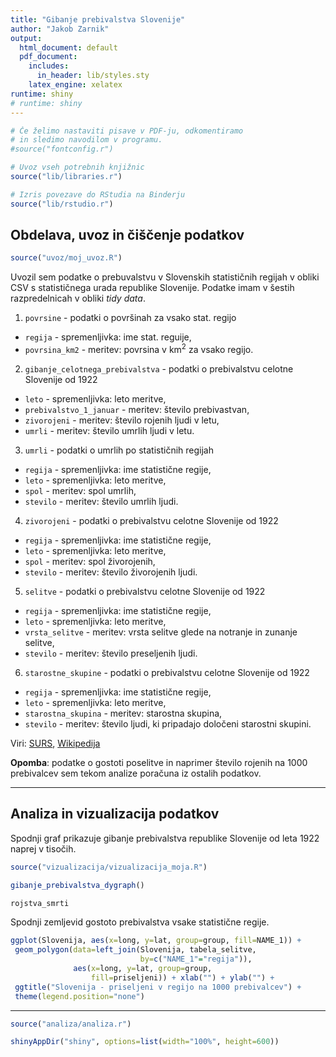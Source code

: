 ```yaml
---
title: "Gibanje prebivalstva Slovenije"
author: "Jakob Zarnik"
output:
  html_document: default
  pdf_document:
    includes:
      in_header: lib/styles.sty
    latex_engine: xelatex
runtime: shiny
# runtime: shiny
---
```


```r
# Če želimo nastaviti pisave v PDF-ju, odkomentiramo
# in sledimo navodilom v programu.
#source("fontconfig.r")

# Uvoz vseh potrebnih knjižnic
source("lib/libraries.r")
```

```r
# Izris povezave do RStudia na Binderju
source("lib/rstudio.r")
```


## Obdelava, uvoz in čiščenje podatkov

```r
source("uvoz/moj_uvoz.R")
```

Uvozil sem podatke o prebuvalstvu v Slovenskih statističnih regijah v obliki CSV s statističnega urada republike Slovenije. Podatke imam v šestih razpredelnicah v obliki *tidy data*.

1. `povrsine` - podatki o površinah za vsako stat. regijo
  - `regija` - spremenljivka: ime stat. reguije,
  - `povrsina_km2` - meritev: povrsina v km$^2$ za vsako regijo.

2. `gibanje_celotnega_prebivalstva` - podatki o prebivalstvu celotne Slovenije od 1922
  - `leto` - spremenljivka: leto meritve,
  - `prebivalstvo_1_januar` - meritev: število prebivastvan,
  - `zivorojeni` - meritev: število rojenih ljudi v letu,
  - `umrli` - meritev: število umrlih ljudi v letu.
  
3. `umrli` - podatki o umrlih po statističnih regijah
  - `regija` - spremenljivka: ime statistične regije,
  - `leto` - spremenljivka: leto meritve,
  - `spol` - meritev: spol umrlih,
  - `stevilo` - meritev: število umrlih ljudi.

4. `zivorojeni` - podatki o prebivalstvu celotne Slovenije od 1922
  - `regija` - spremenljivka: ime statistične regije,
  - `leto` - spremenljivka: leto meritve,
  - `spol` - meritev: spol živorojenih,
  - `stevilo` - meritev: število živorojenih ljudi.

5. `selitve` - podatki o prebivalstvu celotne Slovenije od 1922
  - `regija` - spremenljivka: ime statistične regije,
  - `leto` - spremenljivka: leto meritve,
  - `vrsta_selitve` - meritev: vrsta selitve glede na notranje in zunanje selitve,
  - `stevilo` - meritev: število preseljenih ljudi.

6. `starostne_skupine` - podatki o prebivalstvu celotne Slovenije od 1922
  - `regija` - spremenljivka: ime statistične regije,
  - `leto` - spremenljivka: leto meritve,
  - `starostna_skupina` - meritev: starostna skupina,
  - `stevilo` - meritev: število ljudi, ki pripadajo določeni starostni skupini.

Viri: [SURS](https://pxweb.stat.si/pxweb/Database/Dem_soc/Dem_soc.asp), [Wikipedija](https://sl.wikipedia.org/wiki/Statistične_regije_Slovenije)

**Opomba**: podatke o gostoti poselitve in naprimer število rojenih na 1000 prebivalcev sem tekom analize poračuna iz ostalih podatkov.

***

## Analiza in vizualizacija podatkov

Spodnji graf prikazuje gibanje prebivalstva republike Slovenije od leta 1922 naprej v tisočih.

```r
source("vizualizacija/vizualizacija_moja.R")
```
```r
gibanje_prebivalstva_dygraph()
```

```r
rojstva_smrti
```

Spodnji zemljevid gostoto prebivalstva vsake statistične regije.

 ```r
 ggplot(Slovenija, aes(x=long, y=lat, group=group, fill=NAME_1)) +
  geom_polygon(data=left_join(Slovenija, tabela_selitve,
                              by=c("NAME_1"="regija")),
               aes(x=long, y=lat, group=group,
                   fill=priseljeni)) + xlab("") + ylab("") +
  ggtitle("Slovenija - priseljeni v regijo na 1000 prebivalcev") +
  theme(legend.position="none")
 ```

***

<!-- ## Napredna analiza podatkov -->

```r
source("analiza/analiza.r")
```
<!-- #  -->
<!-- # Spodnji graf prikazuje povezavo med številom naselij in površino občine. -->
<!-- #  -->
<!-- # ```{r graf, echo=FALSE, fig.align='center', fig.cap='Povezava med številom naselij in površino občine'} -->
<!-- # ggplot(inner_join(obcine, data.frame(obcina=names(skupine), -->
<!-- #                                      skupina=factor(skupine)), by="obcina") -->
<!-- # , aes(x=povrsina, y=naselja, color=skupina, size=prebivalci/1000)) + geom_point() + -->
<!-- #   ggtitle("Število naselij glede na površino občine") + -->
<!-- #   xlab(expression("Površina (km"^2 * ")")) + ylab("Št. naselij") + -->
<!-- #   guides(color=guide_legend(title="Skupina"), -->
<!-- #          size=guide_legend(title="Prebivalci (* 1000)")) -->
<!-- # ``` -->

<!-- *** -->

```r
shinyAppDir("shiny", options=list(width="100%", height=600))
```
